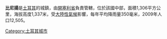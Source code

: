 '''比尼揚'''是[[土耳其|土耳其]]的城鎮，由[[開塞利省|開塞利省]]負責管轄，位於該國中部，面積1,306平方公里，海拔高度1,337米，受[[大陸性氣候|大陸性氣候]]影響，每年平均降雨量350毫米，2009年人口12,505。

{{coord|38.8483|N|35.86|E|source:kolossus-nlwiki|display=title}}

{{Turkey-geo-stub}}
[[Category:土耳其城市|Category:土耳其城市]]